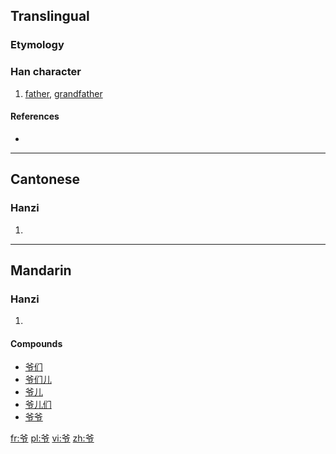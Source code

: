 {{also|爺}}
==Translingual==
{{zh-forms|爷|[[爺]]}}

===Etymology===
{{Han simp|爺|f=耶|t=卩}}

===Han character===
{{Han char|rn=88|rad=父|as=02|sn=6|four=|canj=金大尸中 (CKSL)}}

# [[father]], [[grandfather]]

====References====
* {{Han ref|kx=0690.011|hdz=32039.020|uh=7237|ud=29239}}

----

==Cantonese==

===Hanzi===
{{yue-hanzi|jyut=|y=ye4|tra=爺}}

# {{defn|lang=yue|sort=父02}}

----

==Mandarin==

===Hanzi===
{{cmn-hanzi|tra=爺|pin=[[xiào]] ([[xiao4]]), [[yé]] ([[ye2]])|wg=hsiao<sup>4</sup>, yeh<sup>2</sup>}}

# {{defn|lang=cmn|sort=父02}}

====Compounds====
* [[爷们]]
* [[爷们儿]]
* [[爷儿]]
* [[爷儿们]]
* [[爷爷]]

[[fr:爷]]
[[pl:爷]]
[[vi:爷]]
[[zh:爷]]